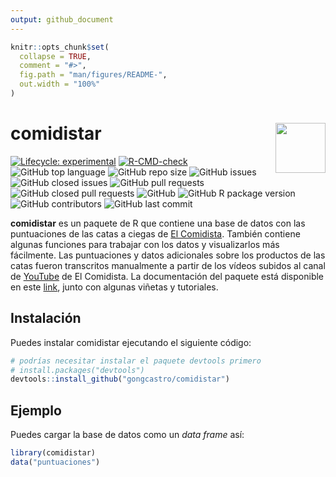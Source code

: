 ---
output: github_document
---

<!-- README.md is generated from README.Rmd. Please edit that file -->

```{r, include = FALSE}
knitr::opts_chunk$set(
  collapse = TRUE,
  comment = "#>",
  fig.path = "man/figures/README-",
  out.width = "100%"
)
```

# comidistar <img src='man/figures/logo.png' align="right" height="80" margin-left="30px"/>

<!-- badges: start -->
[![Lifecycle: experimental](https://img.shields.io/badge/lifecycle-experimental-orange.svg)](https://lifecycle.r-lib.org/articles/stages.html#experimental)
[![R-CMD-check](https://github.com/gongcastro/comidistar/workflows/R-CMD-check/badge.svg)](https://github.com/gongcastro/comidistar/actions)
![GitHub top language](https://img.shields.io/github/languages/top/gongcastro/comidistar)
![GitHub repo size](https://img.shields.io/github/repo-size/gongcastro/comidistar)
![GitHub issues](https://img.shields.io/github/issues/gongcastro/comidistar)
![GitHub closed issues](https://img.shields.io/github/issues-closed/gongcastro/comidistar)
![GitHub pull requests](https://img.shields.io/github/issues-pr/gongcastro/comidistar)
![GitHub closed pull requests](https://img.shields.io/github/issues-pr-closed/gongcastro/comidistar)
![GitHub](https://img.shields.io/github/license/gongcastro/comidistar)
![GitHub R package version](https://img.shields.io/github/r-package/v/gongcastro/comidistar)
![GitHub contributors](https://img.shields.io/github/contributors/gongcastro/comidistar)
![GitHub last commit](https://img.shields.io/github/last-commit/gongcastro/comidistar)
<!-- badges: end -->

**comidistar** es un paquete de R que contiene una base de datos con las puntuaciones de las catas a ciegas de [El Comidista](https://elcomidista.elpais.com/). También contiene algunas funciones para trabajar con los datos y visualizarlos más fácilmente. Las puntuaciones y datos adicionales sobre los productos de las catas fueron transcritos manualmente a partir de los vídeos subidos al canal de [YouTube](https://www.youtube.com/channel/UCoIJrrwXy_mlr1WkC4vaTnA) de El Comidista. La documentación del paquete está disponible en este [link](https://gongcastro.github.io/comidistar/), junto con algunas viñetas y tutoriales.

## Instalación

Puedes instalar comidistar ejecutando el siguiente código:

```r
# podrías necesitar instalar el paquete devtools primero
# install.packages("devtools")
devtools::install_github("gongcastro/comidistar")
```

## Ejemplo

Puedes cargar la base de datos como un *data frame* así:

```{r example}
library(comidistar)
data("puntuaciones")
```

